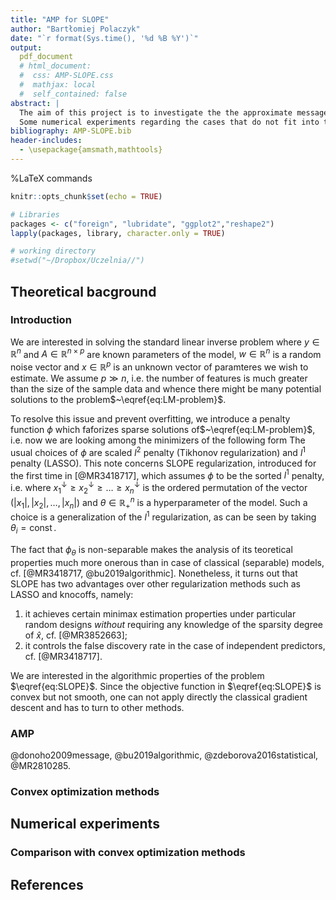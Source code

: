 ```yaml
---
title: "AMP for SLOPE"
author: "Bartłomiej Polaczyk"
date: "`r format(Sys.time(), '%d %B %Y')`"
output: 
  pdf_document
  # html_document:
  #  css: AMP-SLOPE.css
  #  mathjax: local
  #  self_contained: false
abstract: |
  The aim of this project is to investigate the the approximate message passing algorithm for SLOPE regularization problem based on [@bu2019algorithmic] and compare it with classical convex optimization methods.
  Some numerical experiments regarding the cases that do not fit into the theoretical framework of [@bu2019algorithmic] are also performed and analyzed.
bibliography: AMP-SLOPE.bib
header-includes:
  - \usepackage{amsmath,mathtools}
---
```

%LaTeX commands
\newcommand{\R}{\mathbb{R}}
\newcommand{\E}{\mathbb{E}}

<!-- %numbering equations in html format -->
<!-- <script type="text/x-mathjax-config"> -->
<!-- MathJax.Hub.Config({ -->
<!--   TeX: { equationNumbers: { autoNumber: "AMS" } } -->
<!-- }); -->
<!-- </script> -->

```r
knitr::opts_chunk$set(echo = TRUE)

# Libraries
packages <- c("foreign", "lubridate", "ggplot2","reshape2")
lapply(packages, library, character.only = TRUE)

# working directory
#setwd("~/Dropbox/Uczelnia//")
```


## Theoretical bacground
### Introduction
We are interested in solving the standard linear inverse problem
\begin{equation}\label{eq:LM-problem} 
  y = Ax + w,
\end{equation} 
where $y\in \R^n$ and $A\in\R^{n\times p}$ are known parameters of the model, $w\in\R^n$ is a random noise vector and $x\in\R^p$ is an unknown vector of paramteres we wish to estimate.
We assume $p\gg n$, i.e. the number of features is much greater than the size of the sample data and whence there might be many potential solutions to the problem$~\eqref{eq:LM-problem}$.

To resolve this issue and prevent overfitting, we introduce a penalty function $\phi$ which faforizes sparse solutions of$~\eqref{eq:LM-problem}$, i.e. now we are looking among the minimizers of the following form
\begin{equation}\label{eq:SLOPE}
  \widehat{x} = \operatorname*{argmin}_x \{\, \Vert Ax - y \Vert_2^2 + \phi(x) \,\}.
\end{equation}
The usual choices of $\phi$ are scaled $l^2$ penalty (Tikhonov regularization) and $l^1$ penalty (LASSO).
This note concerns SLOPE regularization, introduced for the first time in [@MR3418717], which assumes $\phi$ to be the sorted $l^1$ penalty, i.e.
\begin{equation}
  \phi(x)= \phi_{\theta}(x) = \sum_{i=1}^n \theta_ix_i^{\downarrow},
\end{equation}
where $x_1^\downarrow \ge x_2^\downarrow \ge \ldots \ge x_n^\downarrow$ is the ordered permutation of the vector $(\vert x_1\vert,\vert x_2\vert,\ldots,\vert x_n\vert)$ and $\theta\in\R_+^n$ is a hyperparameter of the model.
Such a choice is a generalization of the $l^1$ regularization, as can be seen by taking $\theta_i=\operatorname{const}$.

The fact that $\phi_\theta$ is non-separable makes the analysis of its teoretical properties much more onerous than in case of classical (separable) models, cf. [@MR3418717, @bu2019algorithmic].
Nonetheless, it turns out that SLOPE has two advantages over other regularization methods such as LASSO and knocoffs, namely:

1. it achieves certain minimax estimation properties under particular random designs *without* requiring any knowledge of the sparsity degree of $\widehat{x}$, cf. [@MR3852663];
2. it controls the false discovery rate in the case of independent predictors, cf. [@MR3418717].

We are interested in the algorithmic properties of the problem $\eqref{eq:SLOPE}$.
Since the objective function in $\eqref{eq:SLOPE}$ is convex but not smooth, one can not apply directly the classical gradient descent and has to turn to other methods.

### AMP
@donoho2009message, @bu2019algorithmic, @zdeborova2016statistical, @MR2810285.

### Convex optimization methods

## Numerical experiments

### Comparison with convex optimization methods

## References
